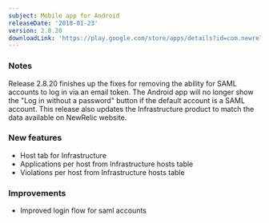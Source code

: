 ```yaml
---
subject: Mobile app for Android
releaseDate: '2018-01-23'
version: 2.8.20
downloadLink: 'https://play.google.com/store/apps/details?id=com.newrelic.rpm&hl=en'
---
```


### Notes

Release 2.8.20 finishes up the fixes for removing the ability for SAML accounts to log in via an email token. The Android app will no longer show the "Log in without a password" button if the default account is a SAML account. This release also updates the Infrastructure product to match the data available on NewRelic website.

### New features

* Host tab for Infrastructure
* Applications per host from Infrastructure hosts table
* Violations per host from Infrastructure hosts table

### Improvements

* Improved login flow for saml accounts
